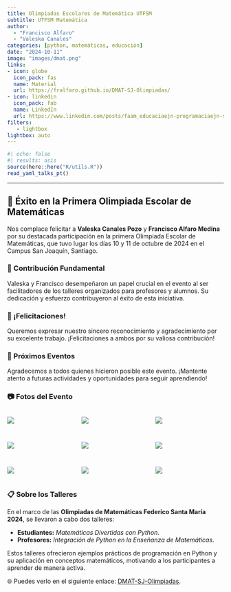 ```yaml
---
title: Olimpiadas Escolares de Matemática UTFSM
subtitle: UTFSM Matemática
author: 
  - "Francisco Alfaro"
  - "Valeska Canales"
categories: [python, matemáticas, educación]
date: "2024-10-11"
image: "images/dmat.png"
links:
- icon: globe
  icon_pack: fas
  name: Material
  url: https://fralfaro.github.io/DMAT-SJ-Olimpiadas/
- icon: linkedin
  icon_pack: fab
  name: LinkedIn
  url: https://www.linkedin.com/posts/faam_educaciaejn-programaciaejn-matemaerticas-activity-7250576828581441536-avBq?utm_source=share&utm_medium=member_desktop
filters:
   - lightbox
lightbox: auto
---
```


```r
#| echo: false
#| results: asis
source(here::here("R/utils.R"))
read_yaml_talks_pt()
```

------------------------------------------------------------------------

## 🎉 Éxito en la Primera Olimpiada Escolar de Matemáticas

Nos complace felicitar a **Valeska Canales Pozo** y **Francisco Alfaro Medina** por su destacada participación en la primera Olimpiada Escolar de Matemáticas, que tuvo lugar los días 10 y 11 de octubre de 2024 en el Campus San Joaquín, Santiago.

### 🌟 Contribución Fundamental

Valeska y Francisco desempeñaron un papel crucial en el evento al ser facilitadores de los talleres organizados para profesores y alumnos. Su dedicación y esfuerzo contribuyeron al éxito de esta iniciativa.

### 👏 ¡Felicitaciones!

Queremos expresar nuestro sincero reconocimiento y agradecimiento por su excelente trabajo. ¡Felicitaciones a ambos por su valiosa contribución!

### 📅 Próximos Eventos

Agradecemos a todos quienes hicieron posible este evento. ¡Mantente atento a futuras actividades y oportunidades para seguir aprendiendo!

### 📷 Fotos del Evento

::: {style="display: grid; grid-template-columns: repeat(3, 1fr); grid-gap: 1em;"}
![](images/img_01.jpeg){group="my-gallery"}

![](images/img_02.jpeg){group="my-gallery"}

![](images/img_03.jpeg){group="my-gallery"}

![](images/img_11.jpg){group="my-gallery"}

![](images/img_06.jpeg){group="my-gallery"}

![](images/img_09.jpeg){group="my-gallery"}

![](images/img_08.jpeg){group="my-gallery"}

![](images/img_04.jpeg){group="my-gallery"}

![](images/img_12.jpeg){group="my-gallery"}
:::

### 📋 Sobre los Talleres

En el marco de las **Olimpiadas de Matemáticas Federico Santa María 2024**, se llevaron a cabo dos talleres:

-   **Estudiantes:** *Matemáticas Divertidas con Python*.
-   **Profesores:** *Integración de Python en la Enseñanza de Matemáticas*.

Estos talleres ofrecieron ejemplos prácticos de programación en Python y su aplicación en conceptos matemáticos, motivando a los participantes a aprender de manera activa.

🌐 Puedes verlo en el siguiente enlace: [DMAT-SJ-Olimpiadas](https://fralfaro.github.io/DMAT-SJ-Olimpiadas/).